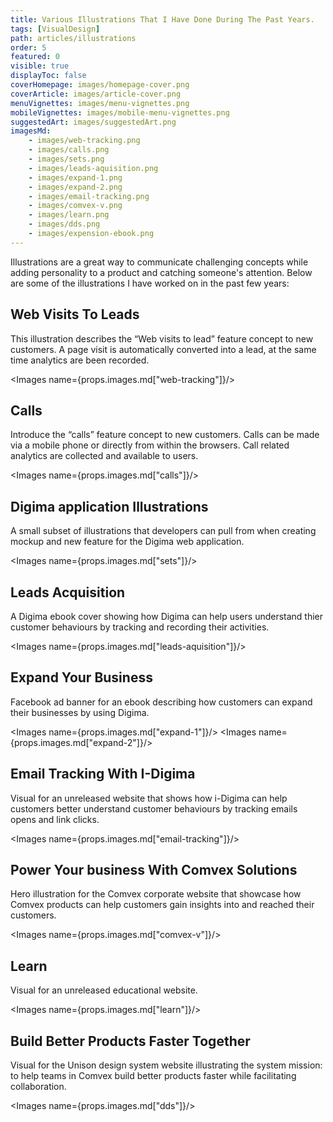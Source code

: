 ```yaml
---
title: Various Illustrations That I Have Done During The Past Years.
tags: [VisualDesign]
path: articles/illustrations
order: 5
featured: 0
visible: true
displayToc: false
coverHomepage: images/homepage-cover.png
coverArticle: images/article-cover.png
menuVignettes: images/menu-vignettes.png
mobileVignettes: images/mobile-menu-vignettes.png
suggestedArt: images/suggestedArt.png
imagesMd: 
    - images/web-tracking.png
    - images/calls.png
    - images/sets.png
    - images/leads-aquisition.png
    - images/expand-1.png
    - images/expand-2.png
    - images/email-tracking.png
    - images/comvex-v.png
    - images/learn.png
    - images/dds.png
    - images/expension-ebook.png
---
```


<!-- Overview -->

<ArticleOverview>
    <Sunnary>
        Illustrations are a great way to communicate challenging concepts while adding personality to a product and catching someone's attention. Below are some of the illustrations I have worked on in the past few years:
    </Sunnary>  
</ArticleOverview>

<!-- Content -->

## Web Visits To Leads
<p>
This illustration describes the  “Web visits to lead” feature concept to new customers. A page visit is automatically converted into a lead, at the same time analytics are been recorded.
</p>

<Images name={props.images.md["web-tracking"]}/>


## Calls
<p>
Introduce the “calls” feature concept to new customers. Calls can be made via a mobile phone or directly from within the browsers. Call related analytics are collected and available to users.
</p>

<Images name={props.images.md["calls"]}/>


## Digima application Illustrations
<p>
A small subset of illustrations that developers can pull from when creating mockup and new feature for the Digima web application.
</p>

<Images name={props.images.md["sets"]}/>


## Leads Acquisition
<p>
A Digima ebook cover showing how Digima can help users understand thier customer behaviours by tracking and recording their activities.
</p>

<Images name={props.images.md["leads-aquisition"]}/>


## Expand Your Business
<p>
Facebook ad banner for an ebook describing how customers can expand their businesses by using Digima.
</p>

<Images name={props.images.md["expand-1"]}/>
<Images name={props.images.md["expand-2"]}/>


## Email Tracking With I-Digima
<p>
Visual for an unreleased website that shows how i-Digima can help customers better understand customer behaviours by tracking emails opens and link clicks.
</p>

<Images name={props.images.md["email-tracking"]}/>


## Power Your business With Comvex Solutions
<p>
Hero illustration for the Comvex corporate website that showcase how Comvex products can help customers gain insights into and reached their customers.
</p>

<Images name={props.images.md["comvex-v"]}/>


## Learn
<p>
Visual for an unreleased educational website.
</p>

<Images name={props.images.md["learn"]}/>


## Build Better Products Faster Together
<p>
Visual for the Unison design system website illustrating the system mission: to help teams in Comvex build better products faster while facilitating collaboration.
</p>

<Images name={props.images.md["dds"]}/>